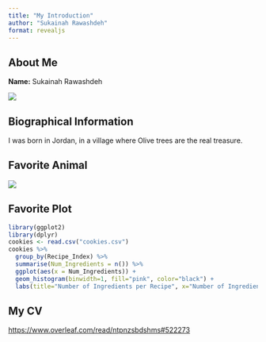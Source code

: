 ---
title: "My Introduction"
author: "Sukainah Rawashdeh"
format: revealjs
---

## About Me

**Name:** Sukainah Rawashdeh

![](Sukainah.Rawashdeh.Photo.jpg)

## Biographical Information

I was born in Jordan, in a village where Olive trees are the real treasure.

## Favorite Animal

![](camel.petra.jpg)


## Favorite Plot

```{r}
library(ggplot2)
library(dplyr)
cookies <- read.csv("cookies.csv")
cookies %>%
  group_by(Recipe_Index) %>%
  summarise(Num_Ingredients = n()) %>%
  ggplot(aes(x = Num_Ingredients)) +
  geom_histogram(binwidth=1, fill="pink", color="black") +
  labs(title="Number of Ingredients per Recipe", x="Number of Ingredients", y="Count of Recipes")

```


## My CV

<https://www.overleaf.com/read/ntpnzsbdshms#522273>
